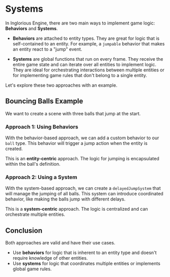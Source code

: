

<Meta title="Engine/Systems" of={SystemStories} />

# Systems

In Inglorious Engine, there are two main ways to implement game logic: **Behaviors** and **Systems**.

-   **Behaviors** are attached to entity types. They are great for logic that is self-contained to an entity. For example, a `jumpable` behavior that makes an entity react to a "jump" event.

-   **Systems** are global functions that run on every frame. They receive the entire game state and can iterate over all entities to implement logic. They are ideal for orchestrating interactions between multiple entities or for implementing game rules that don't belong to a single entity.

Let's explore these two approaches with an example.

## Bouncing Balls Example

We want to create a scene with three balls that jump at the start.

### Approach 1: Using Behaviors

With the behavior-based approach, we can add a custom behavior to our `ball` type. This behavior will trigger a jump action when the entity is created.

This is an **entity-centric** approach. The logic for jumping is encapsulated within the ball's definition.

<Canvas of={SystemStories.BouncingWithBehaviors} />

<Source dark code={bouncingWithBehaviors} />

### Approach 2: Using a System

With the system-based approach, we can create a `delayedJumpSystem` that will manage the jumping of all balls. This system can introduce coordinated behavior, like making the balls jump with different delays.

This is a **system-centric** approach. The logic is centralized and can orchestrate multiple entities.

<Canvas of={SystemStories.BouncingWithSystems} />

<Source dark code={bouncingWithSystems} />

## Conclusion

Both approaches are valid and have their use cases.

-   Use **behaviors** for logic that is inherent to an entity type and doesn't require knowledge of other entities.
-   Use **systems** for logic that coordinates multiple entities or implements global game rules.

